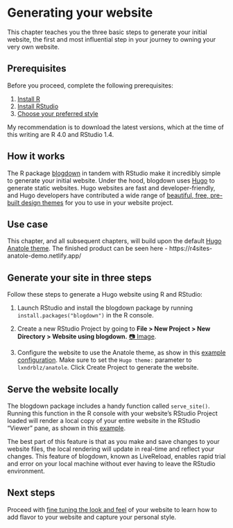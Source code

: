 # Generating your website {#generate}

This chapter teaches you the three basic steps to generate your initial website, the first and most influential step in your journey to owning your very own website. 

## Prerequisites

Before you proceed, complete the following prerequisites:

1. [Install R](https://cran.rstudio.com/)
2. [Install RStudio](https://www.rstudio.com/products/rstudio/download/#download)
3. [Choose your preferred style](#choose-theme)

My recommendation is to download the latest versions, which at the time of this writing are R 4.0 and RStudio 1.4.

## How it works

The R package [blogdown](https://bookdown.org/yihui/blogdown/) in tandem with RStudio make it incredibly simple to generate your initial website. Under the hood, blogdown uses [Hugo](https://gohugo.io/) to generate static websites. Hugo websites are fast and developer-friendly, and Hugo developers have contributed a wide range of [beautiful, free, pre-built design themes]((https://themes.gohugo.io/)) for you to use in your website project. 

## Use case

This chapter, and all subsequent chapters, will build upon the default [Hugo Anatole theme](https://themes.gohugo.io/hugo-tranquilpeak-theme/). The finished product can be seen here - https://r4sites-anatole-demo.netlify.app/

## Generate your site in three steps {#generate-site}

Follow these steps to generate a Hugo website using R and RStudio:

1. Launch RStudio and install the blogdown package by running `install.packages("blogdown")` in the R console.

2. Create a new RStudio Project by going to **File > New Project > New Directory > Website using blogdown.** [📷 Image](https://i.imgur.com/eDg7V2k.png).

3. Configure the website to use the Anatole theme, as show in this [example configuration](https://i.imgur.com/0DxkDHe.png). Make sure to set the `Hugo theme:` parameter to `lxndrblz/anatole`. Click Create Project to generate the website.

## Serve the website locally {#serve-site}

The blogdown package includes a handy function called `serve_site()`. Running this function in the R console with your website's RStudio Project loaded will render a local copy of your entire website in the RStudio "Viewer" pane, as shown in this [example](https://i.imgur.com/oxZgeqM.png).

The best part of this feature is that as you make and save changes to your website files, the local rendering will update in real-time and reflect your changes. This feature of blogdown, known as LiveReload, enables rapid trial and error on your local machine without ever having to leave the RStudio environment.

## Next steps

Proceed with [fine tuning the look and feel](#fine-tune) of your website to learn how to add flavor to your website and capture your personal style.


